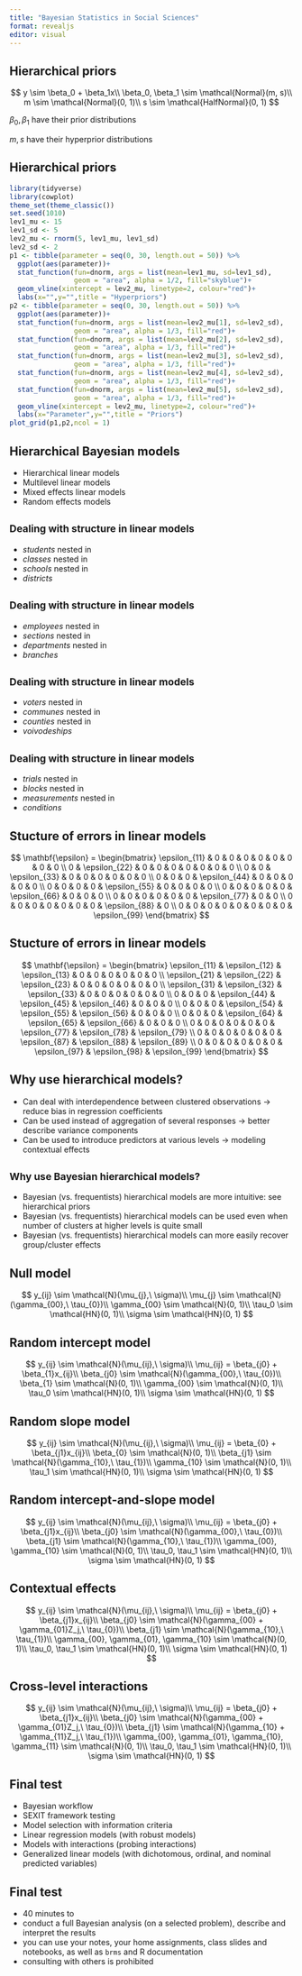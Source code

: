 ```yaml
---
title: "Bayesian Statistics in Social Sciences"
format: revealjs
editor: visual
---
```


## Hierarchical priors

$$
y \sim \beta_0 + \beta_1x\\
\beta_0, \beta_1 \sim \mathcal{Normal}(m, s)\\
m \sim \mathcal{Normal}(0, 1)\\
s \sim \mathcal{HalfNormal}(0, 1)
$$

$\beta_0, \beta_1$ have their prior distributions

$m, s$ have their hyperprior distributions

## Hierarchical priors

```r
library(tidyverse)
library(cowplot)
theme_set(theme_classic())
set.seed(1010)
lev1_mu <- 15
lev1_sd <- 5
lev2_mu <- rnorm(5, lev1_mu, lev1_sd)
lev2_sd <- 2
p1 <- tibble(parameter = seq(0, 30, length.out = 50)) %>% 
  ggplot(aes(parameter))+
  stat_function(fun=dnorm, args = list(mean=lev1_mu, sd=lev1_sd), 
                geom = "area", alpha = 1/2, fill="skyblue")+
  geom_vline(xintercept = lev2_mu, linetype=2, colour="red")+
  labs(x="",y="",title = "Hyperpriors")
p2 <- tibble(parameter = seq(0, 30, length.out = 50)) %>% 
  ggplot(aes(parameter))+
  stat_function(fun=dnorm, args = list(mean=lev2_mu[1], sd=lev2_sd), 
                geom = "area", alpha = 1/3, fill="red")+
  stat_function(fun=dnorm, args = list(mean=lev2_mu[2], sd=lev2_sd), 
                geom = "area", alpha = 1/3, fill="red")+
  stat_function(fun=dnorm, args = list(mean=lev2_mu[3], sd=lev2_sd), 
                geom = "area", alpha = 1/3, fill="red")+
  stat_function(fun=dnorm, args = list(mean=lev2_mu[4], sd=lev2_sd), 
                geom = "area", alpha = 1/3, fill="red")+
  stat_function(fun=dnorm, args = list(mean=lev2_mu[5], sd=lev2_sd), 
                geom = "area", alpha = 1/3, fill="red")+
  geom_vline(xintercept = lev2_mu, linetype=2, colour="red")+
  labs(x="Parameter",y="",title = "Priors")
plot_grid(p1,p2,ncol = 1)
```

## Hierarchical Bayesian models

-   Hierarchical linear models
-   Multilevel linear models
-   Mixed effects linear models
-   Random effects models

## <small>Dealing with structure in linear models</small>

-   *students* nested in
-   *classes* nested in
-   *schools* nested in
-   *districts*

## <small>Dealing with structure in linear models</small>

-   *employees* nested in
-   *sections* nested in
-   *departments* nested in
-   *branches*

## <small>Dealing with structure in linear models</small>

-   *voters* nested in
-   *communes* nested in
-   *counties* nested in
-   *voivodeships*

## <small>Dealing with structure in linear models</small>

-   *trials* nested in
-   *blocks* nested in
-   *measurements* nested in
-   *conditions*

## Stucture of errors in linear models

$$
\mathbf{\epsilon} = \begin{bmatrix}
\epsilon_{11} & 0 & 0 & 0 & 0 & 0 & 0 & 0 & 0 \\
0 & \epsilon_{22} & 0 & 0 & 0 & 0 & 0 & 0 & 0 \\
0 & 0 & \epsilon_{33} & 0 & 0 & 0 & 0 & 0 & 0 \\
0 & 0 & 0 & \epsilon_{44} & 0 & 0 & 0 & 0 & 0 \\
0 & 0 & 0 & 0 & \epsilon_{55} & 0 & 0 & 0 & 0 \\
0 & 0 & 0 & 0 & 0 & \epsilon_{66} & 0 & 0 & 0 \\
0 & 0 & 0 & 0 & 0 & 0 & \epsilon_{77} & 0 & 0 \\
0 & 0 & 0 & 0 & 0 & 0 & 0 & \epsilon_{88} & 0 \\
0 & 0 & 0 & 0 & 0 & 0 & 0 & 0 & \epsilon_{99} 
\end{bmatrix}
$$

## Stucture of errors in linear models

$$
\mathbf{\epsilon} = \begin{bmatrix}
\epsilon_{11} & \epsilon_{12} & \epsilon_{13} & 0 & 0 & 0 & 0 & 0 & 0 \\
\epsilon_{21} & \epsilon_{22} & \epsilon_{23} & 0 & 0 & 0 & 0 & 0 & 0 \\
\epsilon_{31} & \epsilon_{32} & \epsilon_{33} & 0 & 0 & 0 & 0 & 0 & 0 \\
0 & 0 & 0 & \epsilon_{44} & \epsilon_{45} & \epsilon_{46} & 0 & 0 & 0 \\
0 & 0 & 0 & \epsilon_{54} & \epsilon_{55} & \epsilon_{56} & 0 & 0 & 0 \\
0 & 0 & 0 & \epsilon_{64} & \epsilon_{65} & \epsilon_{66} & 0 & 0 & 0 \\
0 & 0 & 0 & 0 & 0 & 0 & \epsilon_{77} & \epsilon_{78} & \epsilon_{79} \\
0 & 0 & 0 & 0 & 0 & 0 & \epsilon_{87} & \epsilon_{88} & \epsilon_{89} \\
0 & 0 & 0 & 0 & 0 & 0 & \epsilon_{97} & \epsilon_{98} & \epsilon_{99} 
\end{bmatrix}
$$

## Why use hierarchical models?

-   Can deal with interdependence between clustered observations -\> reduce bias in regression coefficients
-   Can be used instead of aggregation of several responses -\> better describe variance components
-   Can be used to introduce predictors at various levels -\> modeling contextual effects

## <small>Why use Bayesian hierarchical models?</small>

-   Bayesian (vs. frequentists) hierarchical models are more intuitive: see hierarchical priors
-   Bayesian (vs. frequentists) hierarchical models can be used even when number of clusters at higher levels is quite small
-   Bayesian (vs. frequentists) hierarchical models can more easily recover group/cluster effects

## Null model

$$
y_{ij} \sim \mathcal{N}(\mu_{j},\ \sigma)\\
\mu_{j} \sim \mathcal{N}(\gamma_{00},\ \tau_{0})\\
\gamma_{00} \sim \mathcal{N}(0, 1)\\
\tau_0 \sim \mathcal{HN}(0, 1)\\
\sigma \sim \mathcal{HN}(0, 1)
$$

## Random intercept model

$$
y_{ij} \sim \mathcal{N}(\mu_{ij},\ \sigma)\\
\mu_{ij} = \beta_{j0} + \beta_{1}x_{ij}\\
\beta_{j0} \sim \mathcal{N}(\gamma_{00},\ \tau_{0})\\
\beta_{1} \sim \mathcal{N}(0, 1)\\
\gamma_{00} \sim \mathcal{N}(0, 1)\\
\tau_0 \sim \mathcal{HN}(0, 1)\\
\sigma \sim \mathcal{HN}(0, 1)
$$

## Random slope model

$$
y_{ij} \sim \mathcal{N}(\mu_{ij},\ \sigma)\\
\mu_{ij} = \beta_{0} + \beta_{j1}x_{ij}\\
\beta_{0} \sim \mathcal{N}(0, 1)\\
\beta_{j1} \sim \mathcal{N}(\gamma_{10},\ \tau_{1})\\
\gamma_{10} \sim \mathcal{N}(0, 1)\\
\tau_1 \sim \mathcal{HN}(0, 1)\\
\sigma \sim \mathcal{HN}(0, 1)
$$

## Random intercept-and-slope model

$$
y_{ij} \sim \mathcal{N}(\mu_{ij},\ \sigma)\\
\mu_{ij} = \beta_{j0} + \beta_{j1}x_{ij}\\
\beta_{j0} \sim \mathcal{N}(\gamma_{00},\ \tau_{0})\\
\beta_{j1} \sim \mathcal{N}(\gamma_{10},\ \tau_{1})\\
\gamma_{00}, \gamma_{10}  \sim \mathcal{N}(0, 1)\\
\tau_0, \tau_1 \sim \mathcal{HN}(0, 1)\\
\sigma \sim \mathcal{HN}(0, 1)
$$

## Contextual effects

$$
y_{ij} \sim \mathcal{N}(\mu_{ij},\ \sigma)\\
\mu_{ij} = \beta_{j0} + \beta_{j1}x_{ij}\\
\beta_{j0} \sim \mathcal{N}(\gamma_{00} + \gamma_{01}Z_j,\ \tau_{0})\\
\beta_{j1} \sim \mathcal{N}(\gamma_{10},\ \tau_{1})\\
\gamma_{00}, \gamma_{01}, \gamma_{10} \sim \mathcal{N}(0, 1)\\
\tau_0, \tau_1 \sim \mathcal{HN}(0, 1)\\
\sigma \sim \mathcal{HN}(0, 1)
$$

## Cross-level interactions

$$
y_{ij} \sim \mathcal{N}(\mu_{ij},\ \sigma)\\
\mu_{ij} = \beta_{j0} + \beta_{j1}x_{ij}\\
\beta_{j0} \sim \mathcal{N}(\gamma_{00} + \gamma_{01}Z_j,\ \tau_{0})\\
\beta_{j1} \sim \mathcal{N}(\gamma_{10} + \gamma_{11}Z_j,\ \tau_{1})\\
\gamma_{00}, \gamma_{01}, \gamma_{10}, \gamma_{11} \sim \mathcal{N}(0, 1)\\
\tau_0, \tau_1 \sim \mathcal{HN}(0, 1)\\
\sigma \sim \mathcal{HN}(0, 1)
$$

## Final test

-   Bayesian workflow
-   SEXIT framework testing
-   Model selection with information criteria
-   Linear regression models (with robust models)
-   Models with interactions (probing interactions)
-   Generalized linear models (with dichotomous, ordinal, and nominal predicted variables)

## Final test

-   40 minutes to
-   conduct a full Bayesian analysis (on a selected problem), describe and interpret the results
-   you can use your notes, your home assignments, class slides and notebooks, as well as `brms` and R documentation
-   consulting with others is prohibited
